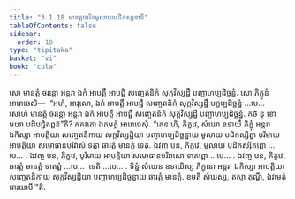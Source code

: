 ```yaml
---
title: "3.1.18 មានត្តចារិកមូលាយបដិកស្សនាទិ"
tableOfContents: false
sidebar:
  order: 10
type: "tipitaka"
basket: "vi"
book: "cula"
---
```



<DynamicBreadcrumb />

<Division number="130" book="cula">

<Paragraph number="599" book="cula">
សោ មានត្តំ ចរន្តោ អន្តរា ឯកំ អាបត្តឹ អាបជ្ជិ សញ្ចេតនិកំ សុក្កវិស្សដ្ឋឹ បញ្ចាហប្បដិច្ឆន្នំ. សោ ភិក្ខូនំ អារោចេសិ—  “អហំ, អាវុសោ, ឯកំ អាបត្តឹ អាបជ្ជឹ សញ្ចេតនិកំ សុក្កវិស្សដ្ឋឹ បក្ខប្បដិច្ឆន្នំ …បេ…  សោហំ មានត្តំ ចរន្តោ អន្តរា ឯកំ អាបត្តឹ អាបជ្ជឹ សញ្ចេតនិកំ សុក្កវិស្សដ្ឋឹ បញ្ចាហប្បដិច្ឆន្នំ. កថំ នុ ខោ មយា បដិបជ្ជិតព្ពន៑”តិ? ភគវតោ ឯតមត្ថំ អារោចេសុំ. “តេន ហិ, ភិក្ខវេ, សំឃោ ឧទាយឹ ភិក្ខុំ អន្តរា ឯកិស្សា អាបត្តិយា សញ្ចេតនិកាយ សុក្កវិស្សដ្ឋិយា បញ្ចាហប្បដិច្ឆន្នាយ មូលាយ បដិកស្សិត្វា បុរិមាយ អាបត្តិយា សមោធានបរិវាសំ ទត្វា ឆារត្តំ មានត្តំ ទេតុ. ឯវញ្ច បន, ភិក្ខវេ, មូលាយ បដិកស្សិតព្ពោ …បេ… .
</Paragraph>

<Paragraph number="600" book="cula">
ឯវញ្ច បន, ភិក្ខវេ, បុរិមាយ អាបត្តិយា សមោធានបរិវាសោ ទាតព្ពោ …បេ… .
</Paragraph>

<Paragraph number="601" book="cula">
ឯវញ្ច បន, ភិក្ខវេ, ឆារត្តំ មានត្តំ ទាតព្ពំ …បេ…  ទេតិ …បេ… .
</Paragraph>

<Paragraph number="602" book="cula">
ទិន្នំ សំឃេន ឧទាយិស្ស ភិក្ខុនោ អន្តរា ឯកិស្សា អាបត្តិយា សញ្ចេតនិកាយ សុក្កវិស្សដ្ឋិយា បញ្ចាហប្បដិច្ឆន្នាយ ឆារត្តំ មានត្តំ. ខមតិ សំឃស្ស, តស្មា តុណ្ហី, ឯវមេតំ ធារយាមី’”តិ.
</Paragraph>
</Division>